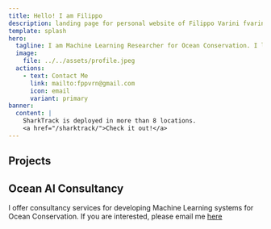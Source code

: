 ```yaml
---
title: Hello! I am Filippo
description: landing page for personal website of Filippo Varini fvarini
template: splash
hero:
  tagline: I am Machine Learning Researcher for Ocean Conservation. I love connecting to the ocean through any means, from freediving to computing. Share with me your ways to connect!
  image:
    file: ../../assets/profile.jpeg
  actions:
    - text: Contact Me
      link: mailto:fppvrn@gmail.com
      icon: email
      variant: primary
banner:
  content: |
    SharkTrack is deployed in more than 8 locations.
    <a href="/sharktrack/">Check it out!</a>
---
```



## Projects


<CardGrid stagger>
	<LinkCard
	title="🦈 SharkTrack"
	description="A Machine Learning software that researchers use worldwide to analyse underwater videos (BRUVS) in near-instant time."
	href="/sharktrack/"
	target="_blank"
	/>
	<LinkCard
	title="📡 Palantir Technologies"
	description="I deployed advanced technology to real world use cases at this world leading data company, delivering and creating multi-milion dollar contracts in the aviation and climate change sector."
	href="https://www.palantir.com/"
	target="_blank"
	/>
	<LinkCard
	title="🌎 Climate Pre Accelerator"
	description="I founded a university accelerator that launched 30 climate tech startups. It was featured in Forbes and nominated Climate Innovator by UNICEF."
	href="https://www.forbes.com/sites/mariannelehnis/2023/03/02/why-imperial-college-launched-a-climatetech-pre-accelerator/"
	target="_blank"
	/>
	<LinkCard
	title="📈 CDR.FYI"
	description="A data dashboard bringing transparency to the Carbon Dioxide Removal (CDR) market. It now has more than 10k monthly users and was featured in the Wall Street Journaly and Yahoo Finance."
	href="https://www.cdr.fyi/"
	target="_blank"
	back
	/>
</CardGrid>

## Ocean AI Consultancy

I offer consultancy services for developing Machine Learning systems for Ocean Conservation. If you are interested, please email me [here](mailto:fppvrn@gmail.com)


<CardGrid stagger>
	<LinkCard
	title="🧠 Scoping"
	description="What do you need to succeed in your Ocean AI project?"
	/>
	<LinkCard
	title="📝 Grant Writing"
	description="Write a successful grant application for Ocean AI."
	/>
	<LinkCard
	title="💻 SharkTrack"
	description="Extend SharkTrack to cover your use cases."
	/>
	<LinkCard
	title="🚀 Large-Scale Ocean AI Project"
	description="Let's positively disrupt Ocean Conservation with Machine Learning."
	/>
</CardGrid>